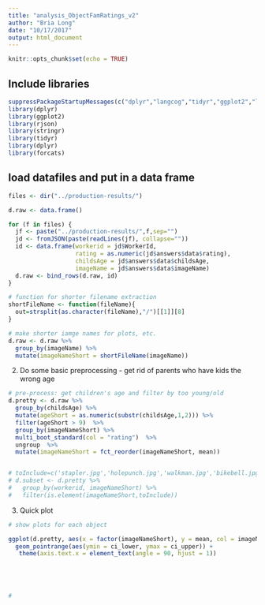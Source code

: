 ```yaml
---
title: "analysis_ObjectFamRatings_v2"
author: "Bria Long"
date: "10/17/2017"
output: html_document
---
```


```r
knitr::opts_chunk$set(echo = TRUE)
```

## Include libraries

```r
suppressPackageStartupMessages(c("dplyr","langcog","tidyr","ggplot2","lme4"))
library(dplyr)
library(ggplot2)
library(rjson)
library(stringr)
library(tidyr)
library(dplyr)
library(forcats)

```

## load datafiles and put in a data frame
```r
files <- dir("../production-results/")

d.raw <- data.frame()

for (f in files) {
  jf <- paste("../production-results/",f,sep="")
  jd <- fromJSON(paste(readLines(jf), collapse=""))
  id <- data.frame(workerid = jd$WorkerId, 
                   rating = as.numeric(jd$answers$data$rating),
                   childsAge = jd$answers$data$childsAge,
                   imageName = jd$answers$data$imageName)
  d.raw <- bind_rows(d.raw, id)
}

# function for shorter filename extraction
shortFileName <- function(fileName){
  out=strsplit(as.character(fileName),"/")[[1]][8]
}

# make shorter iamge names for plots, etc.
d.raw <- d.raw %>%
  group_by(imageName) %>%
  mutate(imageNameShort = shortFileName(imageName))
```

2. Do some basic preprocessing - get rid of parents who have kids the wrong age
```r
# pre-process: get children's age and filter by too young/old
d.pretty <- d.raw %>%
  group_by(childsAge) %>%
  mutate(ageShort = as.numeric(substr(childsAge,1,2))) %>%
  filter(ageShort > 9)  %>%
  group_by(imageNameShort) %>%
  multi_boot_standard(col = "rating")  %>%
  ungroup  %>%
  mutate(imageNameShort = fct_reorder(imageNameShort, mean))


# toInclude=c('stapler.jpg','holepunch.jpg','walkman.jpg','bikebell.jpg')
# d.subset <- d.pretty %>%
#   group_by(workerid, imageNameShort) %>%
#   filter(is.element(imageNameShort,toInclude))
```

3. Quick plot


```r
# show plots for each object

ggplot(d.pretty, aes(x = factor(imageNameShort), y = mean, col = imageNameShort)) + 
  geom_pointrange(aes(ymin = ci_lower, ymax = ci_upper)) +
   theme(axis.text.x = element_text(angle = 90, hjust = 1))


  


# 
```

